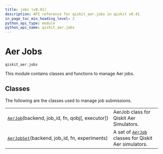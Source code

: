 ```yaml
---
title: jobs (v0.41)
description: API reference for qiskit_aer.jobs in qiskit v0.41
in_page_toc_min_heading_level: 2
python_api_type: module
python_api_name: qiskit_aer.jobs
---
```


<span id="module-qiskit_aer.jobs" />

<span id="aer-jobs-qiskit-aer-jobs" />

# Aer Jobs

`qiskit_aer.jobs`

This module contains classes and functions to manage Aer jobs.

## Classes

The following are the classes used to manage job submissions.

|                                                                                                         |                                                                                                         |
| ------------------------------------------------------------------------------------------------------- | ------------------------------------------------------------------------------------------------------- |
| [`AerJob`](qiskit_aer.jobs.AerJob "qiskit_aer.jobs.AerJob")(backend, job\_id, fn, qobj\[, executor])    | AerJob class for Qiskit Aer Simulators.                                                                 |
| [`AerJobSet`](qiskit_aer.jobs.AerJobSet "qiskit_aer.jobs.AerJobSet")(backend, job\_id, fn, experiments) | A set of [`AerJob`](qiskit_aer.jobs.AerJob "qiskit_aer.jobs.AerJob") classes for Qiskit Aer simulators. |

